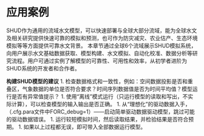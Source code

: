 

# 应用案例 {#application}

SHUD作为通用的流域水文模型，可以快速部署与全球大部分流域，能为全球水文及相关研究提供快速可靠的模拟和预测，也可作为防灾减灾、农业估产、生态环境模拟等等方面提供可靠水文背景。 本章节通过全球6个流域展示SHUD模拟系统，向用户展示水文基础数据获取、模型构建、水文模拟、自动化校准、数据分析等研究流程。用户可通过实例了解模型的可靠性、可用性和效率，从初学者进阶为SHUD系统的开发者和合作者。


**构建SHUD模型的建议**
1. 检查数据格式和一致性，例如：空间数据投影是否和重叠区，气象数据的单位是否符合要求？时间序列数据值是否为时间平均值？模型运行是否有异常值提示？
1. 使用“离线”模式运行（只运行模型的读取和写出，不实际计算），可以检查模型的输入输出是否正确。
1. 从“理想化”的驱动数据入手，（.cfg.para文件中FORC_debug=1）——启动简单驱动数据驱动模型，跳过可能的驱动数据错误。
1. 运行较短模拟时间，然后读取结果，并检验结果是否符合预期。
1. 如果以上过程都无误，即可带入全部数据运行模型。
